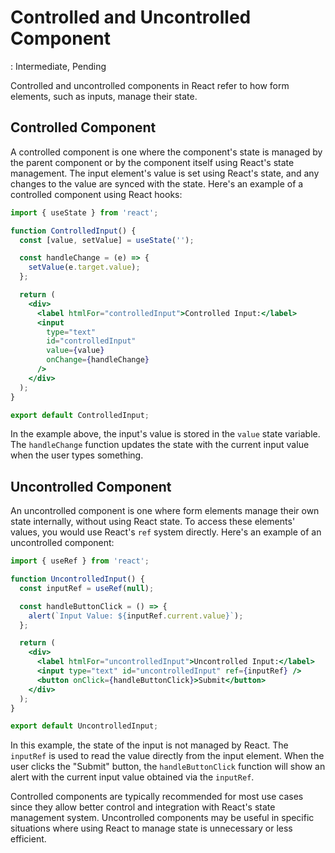 # Controlled and Uncontrolled Component

: Intermediate, Pending

Controlled and uncontrolled components in React refer to how form elements, such as inputs, manage their state.

## Controlled Component

A controlled component is one where the component's state is managed by the parent component or by the component itself using React's state management. The input element's value is set using React's state, and any changes to the value are synced with the state. Here's an example of a controlled component using React hooks:

```jsx
import { useState } from 'react';

function ControlledInput() {
  const [value, setValue] = useState('');

  const handleChange = (e) => {
    setValue(e.target.value);
  };

  return (
    <div>
      <label htmlFor="controlledInput">Controlled Input:</label>
      <input
        type="text"
        id="controlledInput"
        value={value}
        onChange={handleChange}
      />
    </div>
  );
}

export default ControlledInput;

```

In the example above, the input's value is stored in the `value` state variable. The `handleChange` function updates the state with the current input value when the user types something.

## Uncontrolled Component

An uncontrolled component is one where form elements manage their own state internally, without using React state. To access these elements' values, you would use React's `ref` system directly. Here's an example of an uncontrolled component:

```jsx
import { useRef } from 'react';

function UncontrolledInput() {
  const inputRef = useRef(null);

  const handleButtonClick = () => {
    alert(`Input Value: ${inputRef.current.value}`);
  };

  return (
    <div>
      <label htmlFor="uncontrolledInput">Uncontrolled Input:</label>
      <input type="text" id="uncontrolledInput" ref={inputRef} />
      <button onClick={handleButtonClick}>Submit</button>
    </div>
  );
}

export default UncontrolledInput;
```

In this example, the state of the input is not managed by React. The `inputRef` is used to read the value directly from the input element. When the user clicks the "Submit" button, the `handleButtonClick` function will show an alert with the current input value obtained via the `inputRef`.

Controlled components are typically recommended for most use cases since they allow better control and integration with React's state management system. Uncontrolled components may be useful in specific situations where using React to manage state is unnecessary or less efficient.